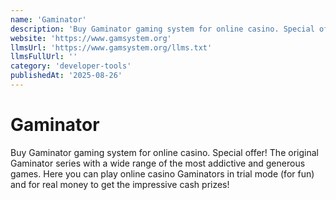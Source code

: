 ```yaml
---
name: 'Gaminator'
description: 'Buy Gaminator gaming system for online casino. Special offer! The original Gaminator series with a wide range of the most addictive and generous games. Here you can play online casino Gaminators in trial mode (for fun) and for real money to get the impressive cash prizes!'
website: 'https://www.gamsystem.org'
llmsUrl: 'https://www.gamsystem.org/llms.txt'
llmsFullUrl: ''
category: 'developer-tools'
publishedAt: '2025-08-26'
---
```


# Gaminator

Buy Gaminator gaming system for online casino. Special offer! The original Gaminator series with a wide range of the most addictive and generous games. Here you can play online casino Gaminators in trial mode (for fun) and for real money to get the impressive cash prizes!
